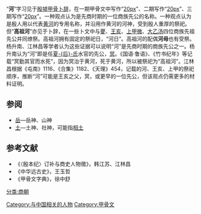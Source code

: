 “'''河'''”字习见于[[殷墟|殷墟]][[甲骨文|甲骨]][[卜辞|卜辞]]，在一期甲骨文中写作“[[文件:河-甲骨文一期.svg|20px]]”、二期写作“[[文件:河-甲骨文二期.svg|20px]]”、三期写作“[[文件:河-甲骨文三期.svg|20px]]”。一种观点认为是先商时期的一位商族先公的名称。一种观点认为是殷人用以代表[[黄河|黄河]]的专用名称，并沿用作黄河的河神，受到殷人重厚的祭祀。但“'''高祖河'''”亦见于卜辞，在一些卜文中与[[嚳|夒]]、[[王亥|王亥]]、[[上甲微|上甲微]]、[[商汤|大乙汤]]四位商族先祖先公并同燎祭。高祖河拥有固定的祭祀日，“河日”。高祖河的配偶'''河母'''也有受祭。杨升南、江林昌等学者认为这些证据可以说明“河”是先商时期的商族先公之一。杨升南认为“河”即是任[[夏朝|夏-{后}-氏]]水官的先公，[[冥_(商族先公)|冥]]。《国语·鲁语》、《竹书纪年》等记载“冥勤其官而水死”，因为冥治于黄河，死于黄河，所以被祭祀为“高祖河”。江林昌根据《屯南》1116、《合集》1182、《天理》454，记载的河、王亥、上甲的祭祀顺序，推断“河”可能是王亥之父，冥，或更早的一位先公，但该观点仍需更多的材料证明。

== 参阅 ==

* [[岳_(商族先公)|岳]]—岳神、山神
* [[相土|土]]—土神、社神，可能指[[相土|相土]]

== 参考文献 ==

* 《〈殷本纪〉订补与商史人物徵》，韩江苏、江林昌
* 《中华远古史》，王玉哲
* 《甲骨文字典》，徐中舒

{{商朝君主}}

[[分类:商朝|分类:商朝]]
[[Category:与中国相关的人物|Category:与中国相关的人物]]
[[Category:甲骨文|Category:甲骨文]]